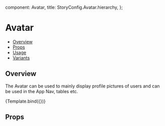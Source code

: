 
  component: Avatar,
  title: StoryConfig.Avatar.hierarchy,
};

<Meta title={meta.title} component={meta.component} />


# Avatar

- [Overview](#overview)
- [Props](#props)
- [Usage](#usage)
- [Variants](#variants)

## Overview

The Avatar can be used to mainly display profile pictures of users and can be used in the App Nav, tables etc.

<Canvas>
  <Story
    name="Overview"
    args={{src: '/assets/images/avatar-menu.svg'}}
  >
    {Template.bind({})}
  </Story>
</Canvas>

## Props

<ArgsTable story="Overview" />
